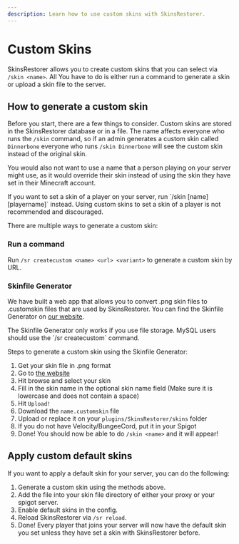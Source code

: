 ```yaml
---
description: Learn how to use custom skins with SkinsRestorer.
---
```



# Custom Skins

SkinsRestorer allows you to create custom skins that you can select via `/skin <name>`.
All You have to do is either run a command to generate a skin or upload a skin file to the server.

## How to generate a custom skin

Before you start, there are a few things to consider. Custom skins are stored in the SkinsRestorer database or in a file.
The name affects everyone who runs the `/skin` command, so if an admin generates a custom skin called `Dinnerbone`
everyone who runs `/skin Dinnerbone` will see the custom skin instead of the original skin.

You would also not want to use a name that a person playing on your server might use,
as it would override their skin instead of using the skin they have set in their Minecraft account.

<Callout type="info" emoji="ℹ️">
    If you want to set a skin of a player on your server, run `/skin [name] [playername]` instead.
    Using custom skins to set a skin of a player is not recommended and discouraged.
</Callout>

There are multiple ways to generate a custom skin:

### Run a command

Run `/sr createcustom <name> <url> <variant>` to generate a custom skin by URL.

### Skinfile Generator

We have built a web app that allows you to convert .png skin files to .customskin files that are used by SkinsRestorer.
You can find the Skinfile Generator on [our website](/generator).

<Callout type="warning" emoji="⚠️">
    The Skinfile Generator only works if you use file storage. MySQL users should use the `/sr createcustom` command.
</Callout>

Steps to generate a custom skin using the Skinfile Generator:

1. Get your skin file in .png format
2. Go to [the website](/generator)
3. Hit browse and select your skin
4. Fill in the skin name in the optional skin name field (Make sure it is lowercase and does not contain a space)
5. Hit `Upload!`
6. Download the `name.customskin` file
7. Upload or replace it on your `plugins/SkinsRestorer/skins` folder
8. If you do not have Velocity/BungeeCord, put it in your Spigot
9. Done! You should now be able to do `/skin <name>` and it will appear!

## Apply custom default skins

If you want to apply a default skin for your server, you can do the following:

1. Generate a custom skin using the methods above.
2. Add the file into your skin file directory of either your proxy or your spigot server.
3. Enable default skins in the config.
4. Reload SkinsRestorer via `/sr reload`.
5. Done! Every player that joins your server will now have the default skin you set unless they have set a skin with SkinsRestorer before.
